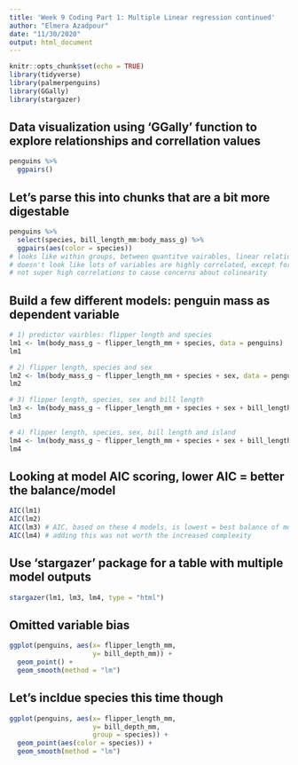 ```yaml
---
title: 'Week 9 Coding Part 1: Multiple Linear regression continued'
author: "Elmera Azadpour"
date: "11/30/2020"
output: html_document
---
```


```r
knitr::opts_chunk$set(echo = TRUE)
library(tidyverse)
library(palmerpenguins)
library(GGally)
library(stargazer)
```

## Data visualization using 'GGally' function to explore relationships and correllation values
```r
penguins %>% 
  ggpairs()
```

## Let's parse this into chunks that are a bit more digestable 
```r
penguins %>% 
  select(species, bill_length_mm:body_mass_g) %>% 
  ggpairs(aes(color = species))
# looks like within groups, between quantitve vairables, linear relationship seems to make sense
# doesn't look like lots of variables are highly correlated, except for maybe flipper length and body mass -- where the overall correlation is 0.871 and highest is Gentoo with 0.7. 
# not super high correlations to cause concerns about colinearity 
```

## Build a few different models: penguin mass as dependent variable
```r
# 1) predictor vairbles: flipper length and species
lm1 <- lm(body_mass_g ~ flipper_length_mm + species, data = penguins)
lm1

# 2) flipper length, species and sex
lm2 <- lm(body_mass_g ~ flipper_length_mm + species + sex, data = penguins)
lm2

# 3) flipper length, species, sex and bill length
lm3 <- lm(body_mass_g ~ flipper_length_mm + species + sex + bill_length_mm, data = penguins)
lm3

# 4) flipper length, species, sex, bill length and island
lm4 <- lm(body_mass_g ~ flipper_length_mm + species + sex + bill_length_mm + island, data = penguins)
lm4
```

## Looking at model AIC scoring, lower AIC = better the balance/model
```r
AIC(lm1)
AIC(lm2)
AIC(lm3) # AIC, based on these 4 models, is lowest = best balance of model fit and model complexity
AIC(lm4) # adding this was not worth the increased complexity
```

## Use 'stargazer' package for a table with multiple model outputs 
```r
stargazer(lm1, lm3, lm4, type = "html")
```

## Omitted variable bias
```r
ggplot(penguins, aes(x= flipper_length_mm, 
                     y= bill_depth_mm)) +
  geom_point() +
  geom_smooth(method = "lm")
```

## Let's incldue species this time though
```r
ggplot(penguins, aes(x= flipper_length_mm, 
                     y= bill_depth_mm,
                     group = species)) +
  geom_point(aes(color = species)) +
  geom_smooth(method = "lm")
```
